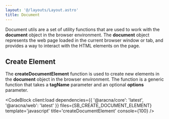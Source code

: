 ```yaml
---
layout: '@/layouts/Layout.astro'
title: Document
---
```



Document utils are a set of utility functions that are used to work with the **document** object in the browser environment. The **document** object represents the web page loaded in the current browser window or tab, and provides a way to interact with the HTML elements on the page.

## Create Element

The **createDocumentElement** function is used to create new elements in the **document** object in the browser environment. The function is a generic function that takes a **tagName** parameter and an optional **options** parameter.

<CodeBlock
  client:load
  dependencies={{ '@aracna/core': 'latest', '@aracna/web': 'latest' }}
  files={SB_CREATE_DOCUMENT_ELEMENT}
  template='javascript'
  title='createDocumentElement'
  console={100}
/>
